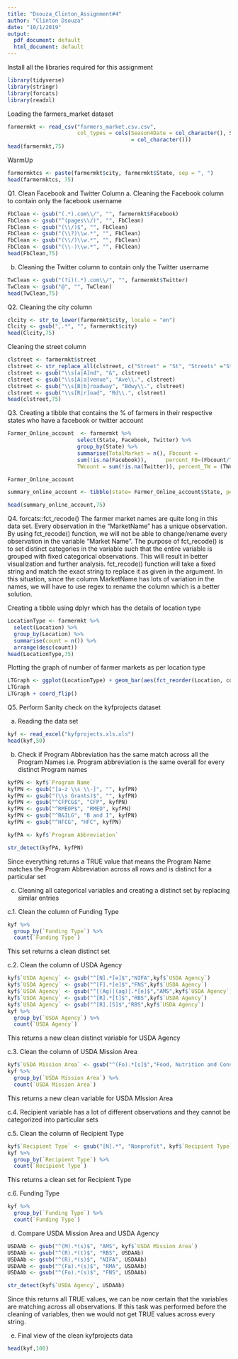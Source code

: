 ---
title: "Dsouza_Clinton_Assignment#4"
author: "Clinton Dsouza"
date: "10/1/2019"
output:
  pdf_document: default
  html_document: default
---
Install all the libraries required for this assignment
```{r}
library(tidyverse)
library(stringr)
library(forcats)
library(readxl)
```


Loading the farmers_market dataset
```{r}
farmermkt <- read_csv("farmers_market.csv.csv", 
                      col_types = cols(Season4Date = col_character(), Season4Time
                                       = col_character()))
head(farmermkt,75)
```


WarmUp
```{r}
farmermktcs <- paste(farmermkt$city, farmermkt$State, sep = ", ")
head(farmermktcs, 75)
```


Q1.
Clean Facebook and Twitter Column
a. Cleaning the Facebook column to contain only the facebook username
```{r}
FbClean <- gsub("(.*).com\\/", "", farmermkt$Facebook)
FbClean <- gsub("^(pages\\/)", "", FbClean)
FbClean <- gsub("(\\/)$", "", FbClean)
FbClean <- gsub("(\\?)\\w.*", "", FbClean)
FbClean <- gsub("(\\/)\\w.*", "", FbClean)
FbClean <- gsub("(\\-)\\w.*", "", FbClean)
head(FbClean,75)
```

b. Cleaning the Twitter column to contain only the Twitter username
```{r}
TwClean <- gsub("(?i)(.*).com\\/", "", farmermkt$Twitter)
TwClean <- gsub("@", "", TwClean)
head(TwClean,75)
```


Q2. 
Cleaning the city column
```{r}
clcity <- str_to_lower(farmermkt$city, locale = "en")
Clcity <- gsub(",.*", "", farmermkt$city)
head(Clcity,75)
```

Cleaning the street column
```{r}
clstreet <- farmermkt$street
clstreet <- str_replace_all(clstreet, c("Street" = "St", "Streets" ="St", "St."="St", "street"="St"))
clstreet <- gsub("\\s[a|A]nd", "&", clstreet)
clstreet <- gsub("\\s[A|a]venue", "Ave\\.", clstreet)
clstreet <- gsub("\\s[B|b]roadway", "Bdwy\\.", clstreet)
clstreet <- gsub("\\s[R|r]oad", "Rd\\.", clstreet)
head(clstreet,75)
```


Q3.
Creating a tibble that contains the % of farmers in their respective states who have a facebook or twitter account
```{r}
Farmer_Online_account  <- farmermkt %>%
                      select(State, Facebook, Twitter) %>%
                      group_by(State) %>%
                      summarise(TotalMarket = n(), Fbcount =
                      sum(!is.na(Facebook)),      percent_FB=(Fbcount/TotalMarket)*100,
                      TWcount = sum(!is.na(Twitter)), percent_TW = (TWcount/TotalMarket)*100, TWFb =sum(TWcount, Fbcount), percent_TWFb = (TWFb/TotalMarket)*100)

Farmer_Online_account

summary_online_account <- tibble(state= Farmer_Online_account$State, percent_FB= Farmer_Online_account$percent_FB, percent_TW= Farmer_Online_account$percent_TW, percent_FBorTW= Farmer_Online_account$percent_TWFb)

head(summary_online_account,75)
```


Q4.
forcats::fct_recode()
The farmer market names are quite long in this data set. Every observation in the "MarketName" has a unique observation. 
By using fct_recode() function, we will not be able to change/rename every observation in the variable "Market Name". The purpose of fct_recode() is to set distinct categories in the variable such that the entire variable is grouped with fixed categorical observations. This will result in better visualization and further analysis. fct_recode() function will take a fixed string and match the exact string to replace it as given in the argument. 
In this situation, since the column MarketName has lots of variation in the names, we will have to use regex to rename the column which is a better solution.

Creating a tibble using dplyr which has the details of location type
```{r}
LocationType <- farmermkt %>%
  select(Location) %>%
  group_by(Location) %>%
  summarise(count = n()) %>%
  arrange(desc(count))
head(LocationType,75)
```

Plotting the graph of number of farmer markets as per location type
```{r}
LTGraph <- ggplot(LocationType) + geom_bar(aes(fct_reorder(Location, count),count), stat = "identity")
LTGraph
LTGraph + coord_flip()
```


Q5.
Perform Sanity check on the kyfprojects dataset

a. Reading the data set
```{r}
kyf <- read_excel("kyfprojects.xls.xls")
head(kyf,50)
```

b. Check if Program Abbreviation has the same match across all the Program Names i.e. Program abbreviation is the same overall for every distinct Program names
```{r}
kyfPN <- kyf$`Program Name`
kyfPN <- gsub("[a-z \\s \\-]", "", kyfPN)
kyfPN <- gsub("(\\s Grants)$", "", kyfPN)
kyfPN <- gsub("^CFPCG$", "CFP", kyfPN)
kyfPN <- gsub("^RMEOP$", "RMEO", kyfPN)
kyfPN <- gsub("^B&ILG", "B and I", kyfPN)
kyfPN <- gsub("^HFCG", "HFC", kyfPN)

kyfPA <- kyf$`Program Abbreviation`

str_detect(kyfPA, kyfPN)
```

Since everything returns a TRUE value that means the Program Name matches the Program Abbreviation across all rows and is distinct for a particular set


c. Cleaning all categorical variables and creating a distinct set by replacing similar entries

c.1. Clean the column of Funding Type
```{r}
kyf %>%
  group_by(`Funding Type`) %>%
  count(`Funding Type`)
```

This set returns a clean distinct set

c.2. Clean the column of USDA Agency
```{r}
kyf$`USDA Agency` <- gsub("^[N].*[e]$","NIFA",kyf$`USDA Agency`) 
kyf$`USDA Agency` <- gsub("^[F].*[e]$","FNS",kyf$`USDA Agency`)
kyf$`USDA Agency` <- gsub("^[(Ag)|(ag)].*[e]$","AMS",kyf$`USDA Agency`)
kyf$`USDA Agency` <- gsub("^[R].*[t]$","RBS",kyf$`USDA Agency`)
kyf$`USDA Agency` <- gsub("^[R].[S]$","RBS",kyf$`USDA Agency`)
kyf %>%
  group_by(`USDA Agency`) %>%
  count(`USDA Agency`)
```

This returns a new clean distinct variable for USDA Agency

c.3. Clean the column of USDA Mission Area
```{r}
kyf$`USDA Mission Area` <- gsub("^(Fo).*[s]$","Food, Nutrition and Consumer Services", kyf$`USDA Mission Area`)
kyf %>%
  group_by(`USDA Mission Area`) %>%
  count(`USDA Mission Area`)
```

This returns a new clean variable for USDA MIssion Area

c.4. Recipient variable has a lot of different observations and they cannot be categorized into particular sets 

c.5. Clean the column of Recipient Type
```{r}
kyf$`Recipient Type` <- gsub("[N].*", "Nonprofit", kyf$`Recipient Type`)
kyf %>%
  group_by(`Recipient Type`) %>%
  count(`Recipient Type`)
```

This returns a clean set for Recipient Type

c.6. Funding Type
```{r}
kyf %>%
  group_by(`Funding Type`) %>%
  count(`Funding Type`)
```

d. Compare USDA Mission Area and USDA Agency
```{r}
USDAAb <- gsub("^(M).*(s)$", "AMS", kyf$`USDA Mission Area`)
USDAAb <- gsub("^(R).*(t)$", "RBS", USDAAb)
USDAAb <- gsub("^(R).*(s)$", "NIFA", USDAAb)
USDAAb <- gsub("^(Fa).*(s)$", "RMA", USDAAb)
USDAAb <- gsub("^(Fo).*(s)$", "FNS", USDAAb)

str_detect(kyf$`USDA Agency`, USDAAb)
```

Since this returns all TRUE values, we can be now certain that the variables are matching across all observations. If this task was performed before the cleaning of variables, then we would not get TRUE values across every string.

e. Final view of the clean kyfprojects data
```{r}
head(kyf,100)
```
